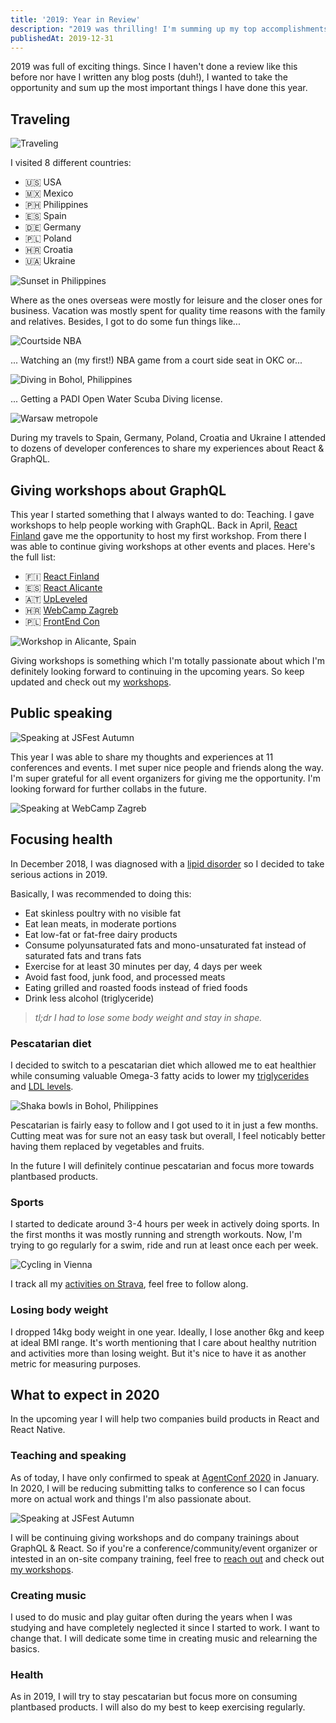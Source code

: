 ```yaml
---
title: '2019: Year in Review'
description: "2019 was thrilling! I'm summing up my top accomplishments this year in this review/blog post."
publishedAt: 2019-12-31
---
```


2019 was full of exciting things. Since I haven't done a review like this before nor have I written any blog posts (duh!), I wanted to take the opportunity and sum up the most important things I have done this year.

## Traveling

<Image
  src="/images/2019-year-in-review/traveling.jpg"
  width={2234}
  height={3972}
  alt="Traveling"
/>

I visited 8 different countries:

- 🇺🇸 USA
- 🇲🇽 Mexico
- 🇵🇭 Philippines
- 🇪🇸 Spain
- 🇩🇪 Germany
- 🇵🇱 Poland
- 🇭🇷 Croatia
- 🇺🇦 Ukraine

<Image
  src="/images/2019-year-in-review/sunset.jpg"
  width={3024}
  height={4032}
  alt="Sunset in Philippines"
/>

Where as the ones overseas were mostly for leisure and the closer ones for business. Vacation was mostly spent for quality time reasons with the family and relatives. Besides, I got to do some fun things like...

<Image
  src="/images/2019-year-in-review/courtside.jpg"
  width={3024}
  height={4032}
  alt="Courtside NBA"
/>

... Watching an (my first!) NBA game from a court side seat in OKC or...

<Image
  src="/images/2019-year-in-review/diving.jpg"
  width={5471}
  height={3613}
  alt="Diving in Bohol, Philippines"
/>

... Getting a PADI Open Water Scuba Diving license.

<Image
  src="/images/2019-year-in-review/warsaw.png"
  width={2214}
  height={2767}
  alt="Warsaw metropole"
/>

During my travels to Spain, Germany, Poland, Croatia and Ukraine I attended to dozens of developer conferences to share my experiences about React & GraphQL.

## Giving workshops about GraphQL

This year I started something that I always wanted to do: Teaching. I gave workshops to help people working with GraphQL. Back in April, [React Finland](https://react-finland.fi) gave me the opportunity to host my first workshop. From there I was able to continue giving workshops at other events and places. Here's the full list:

- 🇫🇮 [React Finland](https://react-finland.fi)
- 🇪🇸 [React Alicante](https://reactalicante.es)
- 🇦🇹 [UpLeveled](https://upleveled.io)
- 🇭🇷 [WebCamp Zagreb](https://2019.webcampzg.org)
- 🇵🇱 [FrontEnd Con](https://frontend-con.io)

<Image
  src="/images/2019-year-in-review/workshop.jpg"
  width={3088}
  height={2320}
  alt="Workshop in Alicante, Spain"
/>

Giving workshops is something which I'm totally passionate about which I'm definitely looking forward to continuing in the upcoming years. So keep updated and check out my [workshops](/workshops).

## Public speaking

<Image
  src="/images/2019-year-in-review/speaking.jpg"
  width={1250}
  height={2000}
  alt="Speaking at JSFest Autumn"
/>

This year I was able to share my thoughts and experiences at 11 conferences and events. I met super nice people and friends along the way. I'm super grateful for all event organizers for giving me the opportunity. I'm looking forward for further collabs in the future.

<Image
  src="/images/2019-year-in-review/speaking.jpg"
  width={3024}
  height={4032}
  alt="Speaking at WebCamp Zagreb"
/>

## Focusing health

In December 2018, I was diagnosed with a [lipid disorder](https://en.wikipedia.org/wiki/Hyperlipidemia) so I decided to take serious actions in 2019.

Basically, I was recommended to doing this:

- Eat skinless poultry with no visible fat
- Eat lean meats, in moderate portions
- Eat low-fat or fat-free dairy products
- Consume polyunsaturated fats and mono-unsaturated fat instead of saturated fats and trans fats
- Exercise for at least 30 minutes per day, 4 days per week
- Avoid fast food, junk food, and processed meats
- Eating grilled and roasted foods instead of fried foods
- Drink less alcohol (triglyceride)

> _tl;dr I had to lose some body weight and stay in shape._

### Pescatarian diet

I decided to switch to a pescatarian diet which allowed me to eat healthier while consuming valuable Omega-3 fatty acids to lower my [triglycerides](https://www.mayoclinic.org/diseases-conditions/high-blood-cholesterol/in-depth/triglycerides/art-20048186) and [LDL levels](https://en.wikipedia.org/wiki/Low-density_lipoprotein).

<Image
  src="/images/2019-year-in-review/food.jpg"
  width={4032}
  height={3024}
  alt="Shaka bowls in Bohol, Philippines"
/>

Pescatarian is fairly easy to follow and I got used to it in just a few months. Cutting meat was for sure not an easy task but overall, I feel noticably better having them replaced by vegetables and fruits.

In the future I will definitely continue pescatarian and focus more towards plantbased products.

### Sports

I started to dedicate around 3-4 hours per week in actively doing sports. In the first months it was mostly running and strength workouts. Now, I'm trying to go regularly for a swim, ride and run at least once each per week.

<Image
  src="/images/2019-year-in-review/cycling.jpg"
  width={4032}
  height={3024}
  alt="Cycling in Vienna"
/>

I track all my [activities on Strava](https://www.strava.com/athletes/14875783), feel free to follow along.

### Losing body weight

I dropped 14kg body weight in one year. Ideally, I lose another 6kg and keep at ideal BMI range. It's worth mentioning that I care about healthy nutrition and activities more than losing weight. But it's nice to have it as another metric for measuring purposes.

## What to expect in 2020

In the upcoming year I will help two companies build products in React and React Native.

### Teaching and speaking

As of today, I have only confirmed to speak at [AgentConf 2020](https://agent.sh) in January. In 2020, I will be reducing submitting talks to conference so I can focus more on actual work and things I'm also passionate about.

<Image
  src="/images/2019-year-in-review/speaking-2.jpg"
  width={2000}
  height={1250}
  alt="Speaking at JSFest Autumn"
/>

I will be continuing giving workshops and do company trainings about GraphQL & React. So if you're a conference/community/event organizer or intested in an on-site company training, feel free to [reach out](mailto:glenn@glennreyes.com) and check out [my workshops](/workshops).

### Creating music

I used to do music and play guitar often during the years when I was studying and have completely neglected it since I started to work. I want to change that. I will dedicate some time in creating music and relearning the basics.

### Health

As in 2019, I will try to stay pescatarian but focus more on consuming plantbased products. I will also do my best to keep exercising regularly.
